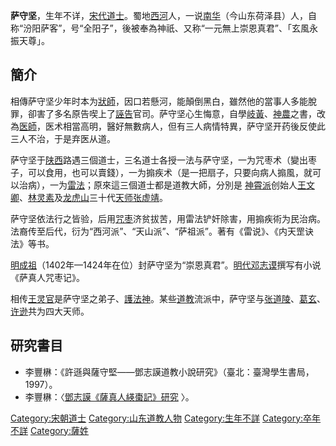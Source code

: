 {{道教}}
'''萨守坚'''，生年不详，[[宋代|宋代]][[道士|道士]]。蜀地[[西河|西河]]人，一说[[南华|南华]]（今山东荷泽县）人，自称“汾阳萨客”，号“全阳子”，後被奉為神祇、又称“一元無上崇恩真君”、「玄風永振天尊」。

==簡介==
相傳萨守坚少年时本为[[狀師|狀師]]，因口若懸河，能顛倒黑白，雖然他的當事人多能脫罪，卻害了多名原告喫上了[[誣告|誣告]]官司。萨守坚心生悔意，自學[[岐黃|岐黃]]、[[神農|神農]]之書，改為[[医師|医師]]，医术相當高明，醫好無數病人，但有三人病情特異，萨守坚开药後反使此三人不治，于是弃医从道。

萨守坚于[[陕西|陕西]]路遇三個道士，三名道士各授一法与萨守坚，一为咒枣术（變出枣子，可以食用，也可以賣錢），一为搧疾术（是一把扇子，只要向病人搧風，就可以治病），一为[[雷法|雷法]]；原來這三個道士都是道教大師，分別是 [[神霄派|神霄派]]创始人[[王文卿|王文卿]]、[[林灵素|林灵素]]及[[龙虎山|龙虎山]]三十代[[天师|天师]][[张虚靖|张虚靖]]。

萨守坚依法行之皆验，后用[[咒枣|咒枣]]济贫拔苦，用雷法铲奸除害，用搧疾術为民治病。法裔传至后代，衍为“西河派”、“天山派”、“萨祖派”。著有《雷说》、《内天罡诀法》等书。

[[明成祖|明成祖]]（1402年—1424年在位）封萨守坚为“崇恩真君”。[[明代|明代]][[邓志谟|邓志谟]]撰写有小说《萨真人咒枣记》。

相传[[王灵官|王灵官]]是萨守坚之弟子、[[護法神|護法神]]。某些[[道教|道教]]流派中，萨守坚与[[张道陵|张道陵]]、[[葛玄|葛玄]]、[[许逊|许逊]]共为四大天师。

==研究書目==
*李豐楙：《許遜與薩守堅——鄧志謨道教小說研究》（臺北：臺灣學生書局，1997）。
*李豐楙：〈[http://ccsdb.ncl.edu.tw/ccs/image/01_006_001_01_08.pdf 鄧志謨《薩真人緓棗記》研究] {{Wayback|url=http://ccsdb.ncl.edu.tw/ccs/image/01_006_001_01_08.pdf |date=20180201133914 }}〉。
[[Category:宋朝道士|Category:宋朝道士]]
[[Category:山东道教人物|Category:山东道教人物]]
[[Category:生年不詳|Category:生年不詳]]
[[Category:卒年不詳|Category:卒年不詳]]
[[Category:薩姓|Category:薩姓]]